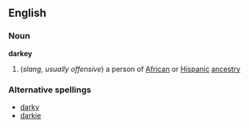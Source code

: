 ==English==
===Noun===
'''darkey'''
# (''slang, usually offensive'') a person of [[African]] or [[Hispanic]] [[ancestry]]

===Alternative spellings===
*[[darky]]
*[[darkie]]